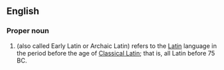 ==English==

===Proper noun===
{{en-proper-noun}}
{{wikipedia}}

#(also called Early Latin or Archaic Latin) refers to the [[Latin]] language in the period before the age of [[Classical Latin]]; that is, all Latin before 75 BC.